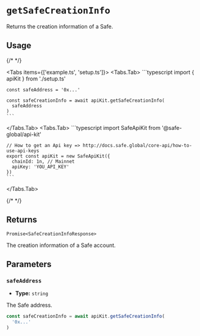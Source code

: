 
# `getSafeCreationInfo`

Returns the creation information of a Safe.

## Usage

{/* <!-- vale off --> */}

<Tabs items={['example.ts', 'setup.ts']}>
  <Tabs.Tab>
    ```typescript
    import { apiKit } from './setup.ts'

    const safeAddress = '0x...'
    
    const safeCreationInfo = await apiKit.getSafeCreationInfo(
      safeAddress
    )
    ```
  </Tabs.Tab>
  <Tabs.Tab>
    ```typescript
    import SafeApiKit from '@safe-global/api-kit'

    // How to get an Api key => http://docs.safe.global/core-api/how-to-use-api-keys
    export const apiKit = new SafeApiKit({
      chainId: 1n, // Mainnet
      apiKey: 'YOU_API_KEY'
    })
    ```
  </Tabs.Tab>
</Tabs>

{/* <!-- vale on --> */}

## Returns

`Promise<SafeCreationInfoResponse>`

The creation information of a Safe account.

## Parameters

### `safeAddress`

- **Type:** `string`

The Safe address.

```typescript focus=2
const safeCreationInfo = await apiKit.getSafeCreationInfo(
  '0x...'
)
```
